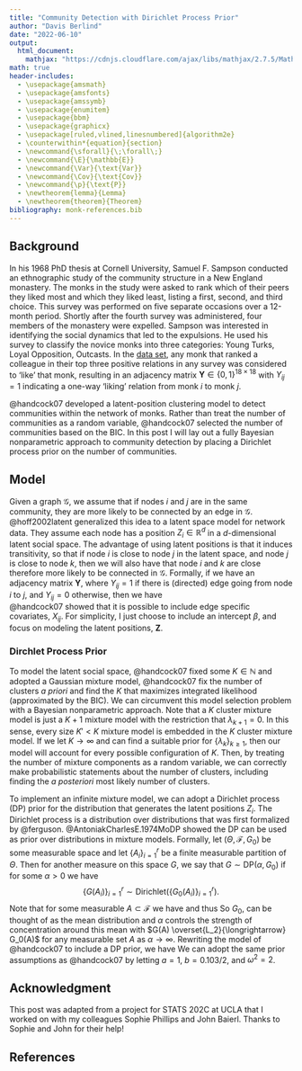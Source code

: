 ```yaml
---
title: "Community Detection with Dirichlet Process Prior"
author: "Davis Berlind"
date: "2022-06-10"
output:
  html_document:
    mathjax: "https://cdnjs.cloudflare.com/ajax/libs/mathjax/2.7.5/MathJax.js?config=TeX-AMS_CHTML"
math: true
header-includes:
  - \usepackage{amsmath}
  - \usepackage{amsfonts}
  - \usepackage{amssymb}
  - \usepackage{enumitem}
  - \usepackage{bbm}
  - \usepackage{graphicx}
  - \usepackage[ruled,vlined,linesnumbered]{algorithm2e}
  - \counterwithin*{equation}{section}
  - \newcommand{\sforall}{\;\forall\;}
  - \newcommand{\E}{\mathbb{E}}
  - \newcommand{\Var}{\text{Var}}
  - \newcommand{\Cov}{\text{Cov}}
  - \newcommand{\p}{\text{P}}
  - \newtheorem{lemma}{Lemma}
  - \newtheorem{theorem}{Theorem}
bibliography: monk-references.bib
---
```


## Background

In his 1968 PhD thesis at Cornell University, Samuel F. Sampson conducted an ethnographic study of the community structure in a New England monastery. The monks in the study were asked to rank which of their peers they liked most and which they liked least, listing a first, second, and third choice. This survey was performed on five separate occasions over a 12-month period. Shortly after the fourth survey was administered, four members of the monastery were expelled. Sampson was interested in identifying the social dynamics that led to the expulsions. He used his survey to classify the novice monks into three categories: Young Turks, Loyal Opposition, Outcasts. In the [data set](https://networkdata.ics.uci.edu/netdata/html/sampson.html), any monk that ranked a colleague in their top three positive relations in any survey was considered to 'like' that monk, resulting in an adjacency matrix $\mathbf{Y}\in\{0,1\}^{18\times 18}$ with $Y_{ij}=1$ indicating a one-way 'liking' relation from monk $i$ to monk $j$. 

@handcock07 developed a latent-position clustering model to detect communities within the network of monks. Rather than treat the number of communities as a random variable, @handcock07 selected the number of communities based on the BIC. In this post I will lay out a fully Bayesian nonparametric approach to community detection by placing a Dirichlet process prior on the number of communities.

## Model

Given a graph $\mathcal{G}$, we assume that if nodes $i$ and $j$ are in the same community, they are more likely to be connected by an edge in $\mathcal{G}$. @hoff2002latent generalized this idea to a latent space model for network data. They assume each node has a position $Z_i \in \mathbb{R}^d$ in a $d$-dimensional latent social space. The advantage of using latent positions is that it induces transitivity, so that if node $i$ is close to node $j$ in the latent space, and node $j$ is close to node $k$, then we will also have that node $i$ and $k$ are close therefore more likely to be connected in $\mathcal{G}$. Formally, if we have an adjacency matrix $\mathbf{Y}$, where $Y_{ij} = 1$ if there is (directed) edge going from node $i$ to $j$, and $Y_{ij} = 0$ otherwise, then we have  
\begin{gather*}
    p(\mathbf{Y} \;|\; \mathbf{Z}, \beta) = \prod_{i \neq j} p(Y_{ij} \;|\; Z_i, Z_j), \\
    Y_{ij} \;|\; Z_i, Z_j, \beta \overset{\text{ind.}}{\sim} \text{Bernoulli}(\pi_{ij}), \\ 
    \pi_{ij} = \text{Logistic}(\beta - \lVert Z_i - Z_j \rVert_2).
\end{gather*}
@handcock07 showed that it is possible to include edge specific covariates, $X_{ij}$. For simplicity, I just choose to include an intercept $\beta$, and focus on modeling the latent positions, $\mathbf{Z}$.

### Dirchlet Process Prior

To model the latent social space, @handcock07 fixed some $K \in \mathbb{N}$ and adopted a Gaussian mixture model,
\begin{align*}
    X_{ik} &\overset{\text{ind.}}{\sim} \mathcal{N}_d(\mu_k, \sigma_k^2 \mathbf{I}_d), \\
    Z_i &= \sum_{k=1}^K \lambda_k X_{ik}, \\
    \lambda &\sim \text{Dirichlet}(\nu).
\end{align*}
@handcock07 fix the number of clusters *a priori* and find the $K$ that maximizes integrated likelihood (approximated by the BIC). We can circumvent this model selection problem with a Bayesian nonparametric approach. Note that a $K$ cluster mixture model is just a $K+1$ mixture model with the restriction that $\lambda_{k+1} = 0$. In this sense, every size $K' < K$ mixture model is embedded in the $K$ cluster mixture model. If we let $K \to \infty$ and can find a suitable prior for $\{\lambda_k\}_{k\geq 1}$, then our model will account for every possible configuration of $K$. Then, by treating the number of mixture components as a random variable, we can correctly make probabilistic statements about the number of clusters, including finding the *a posteriori* most likely number of clusters.

To implement an infinite mixture model, we can adopt a Dirichlet process (DP) prior for the distribution that generates the latent positions $Z_i$. The Dirichlet process is a distribution over distributions that was first formalized by @ferguson. @AntoniakCharlesE.1974MoDP showed the DP can be used as prior over distributions in mixture models. Formally, let $(\Theta, \mathcal{F}, G_0)$ be some measurable space and let $\{A_i\}_{i=1}^r$ be a finite measurable partition of $\Theta$. Then for another measure on this space $G$, we say that $G \sim \text{DP}(\alpha, G_0)$ if for some $\alpha > 0$ we have $$\{G(A_i)\}_{i=1}^r \sim \text{Dirichlet}(\{G_0(A_i)\}_{i=1}^r).$$ Note that for some measurable $A \subset \mathcal{F}$ we have 
\begin{align*}
    (G(A), G(A^c)) \sim \text{Dirichlet}(\alpha G_0(A), \alpha G_0(A^c)), 
\end{align*}
and thus
\begin{align*}
    \E_{\alpha,G_0}[G(A)] &= \frac{\alpha G_0(A)}{\alpha G_0(A) + \alpha G_0(A^c)} = G_0(A) \tag{$G_0(A) + G_0(A^c) = 1$} \\
    \Var_{\alpha,G_0}(G(A)) &= \frac{G_0(A)[1 - G_0(A)]}{1 + \alpha}.
\end{align*}
So $G_0$, can be thought of as the mean distribution and $\alpha$ controls the strength of concentration around this mean with $G(A) \overset{L_2}{\longrightarrow} G_0(A)$ for any measurable set $A$ as $\alpha \to \infty$. Rewriting the model of @handcock07 to include a DP prior, we have
\begin{align*}
    Z_{i} \;|\; \mu_i, \sigma_i^2 &\sim \mathcal{N}_d(\mu_i, \sigma_i^2\mathbf{I}_d), \\
    (\mu_i, \sigma_i) \;|\; G &\sim G, \\
    G &\sim \text{DP}(\alpha, \mathcal{N}_d(0,\omega^2\mathbf{I}_d) \times \text{Inverse Gamma}(a,b)).
\end{align*}
We can adopt the same prior assumptions as @handcock07 by letting $a = 1$, $b = 0.103 / 2$, and $\omega^2 = 2$. 

## Acknowledgment

This post was adapted from a project for STATS 202C at UCLA that I worked on with my colleagues Sophie Phillips and John Baierl. Thanks to Sophie and John for their help!

## References


